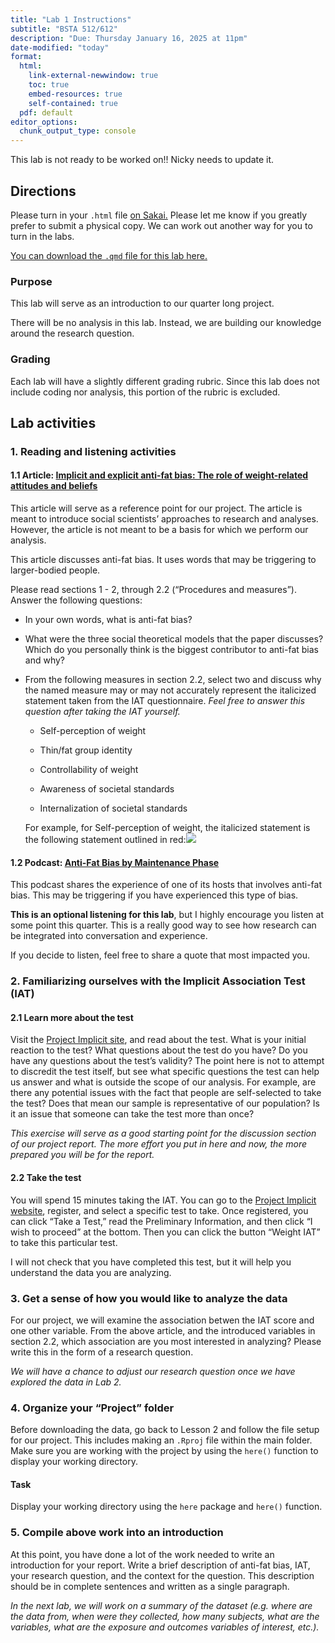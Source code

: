 ```yaml
---
title: "Lab 1 Instructions"
subtitle: "BSTA 512/612"
description: "Due: Thursday January 16, 2025 at 11pm"
date-modified: "today"
format: 
  html:
    link-external-newwindow: true
    toc: true
    embed-resources: true
    self-contained: true
  pdf: default 
editor_options: 
  chunk_output_type: console
---
```


::: callout-caution
This lab is not ready to be worked on!! Nicky needs to update it.
:::

## Directions

Please turn in your `.html` file [on Sakai.](https://sakai.ohsu.edu/portal/site/BSTA-512-1-AB-W24/tool/961ec5ef-d7f9-4518-be16-25f7af3d6be4?panel=Main) Please let me know if you greatly prefer to submit a physical copy. We can work out another way for you to turn in the labs.

[You can download the `.qmd` file for this lab here.](https://github.com/nwakim/W2024_BSTA_512/blob/main/labs/Lab_01.qmd)

### Purpose

This lab will serve as an introduction to our quarter long project.

There will be no analysis in this lab. Instead, we are building our knowledge around the research question.

### Grading

Each lab will have a slightly different grading rubric. Since this lab does not include coding nor analysis, this portion of the rubric is excluded.

## Lab activities

### 1. Reading and listening activities

#### 1.1 Article: [Implicit and explicit anti-fat bias: The role of weight-related attitudes and beliefs](./resources/Implicit_anti_fat.pdf)

This article will serve as a reference point for our project. The article is meant to introduce social scientists' approaches to research and analyses. However, the article is not meant to be a basis for which we perform our analysis.

::: callout-warning
This article discusses anti-fat bias. It uses words that may be triggering to larger-bodied people.
:::

Please read sections 1 - 2, through 2.2 ("Procedures and measures"). Answer the following questions:

-   In your own words, what is anti-fat bias?

-   What were the three social theoretical models that the paper discusses? Which do you personally think is the biggest contributor to anti-fat bias and why?

-   From the following measures in section 2.2, select two and discuss why the named measure may or may not accurately represent the italicized statement taken from the IAT questionnaire. *Feel free to answer this question after taking the IAT yourself.*

    -   Self-perception of weight

    -   Thin/fat group identity

    -   Controllability of weight

    -   Awareness of societal standards

    -   Internalization of societal standards

    For example, for Self-perception of weight, the italicized statement is the following statement outlined in red:![](images/example_lab_01.png)

#### 1.2 Podcast: [Anti-Fat Bias by Maintenance Phase](https://maintenancephase.buzzsprout.com/1411126/6524683-anti-fat-bias)

::: callout-warning
This podcast shares the experience of one of its hosts that involves anti-fat bias. This may be triggering if you have experienced this type of bias.
:::

**This is an optional listening for this lab**, but I highly encourage you listen at some point this quarter. This is a really good way to see how research can be integrated into conversation and experience.

If you decide to listen, feel free to share a quote that most impacted you.

### 2. Familiarizing ourselves with the Implicit Association Test (IAT)

#### 2.1 Learn more about the test

Visit the [Project Implicit site](https://implicit.harvard.edu/implicit/education.html), and read about the test. What is your initial reaction to the test? What questions about the test do you have? Do you have any questions about the test's validity? The point here is not to attempt to discredit the test itself, but see what specific questions the test can help us answer and what is outside the scope of our analysis. For example, are there any potential issues with the fact that people are self-selected to take the test? Does that mean our sample is representative of our population? Is it an issue that someone can take the test more than once?

*This exercise will serve as a good starting point for the discussion section of our project report.* *The more effort you put in here and now, the more prepared you will be for the report.*

#### 2.2 Take the test

You will spend 15 minutes taking the IAT. You can go to the [Project Implicit website](https://implicit.harvard.edu/implicit/research/), register, and select a specific test to take. Once registered, you can click "Take a Test," read the Preliminary Information, and then click "I wish to proceed" at the bottom. Then you can click the button "Weight IAT" to take this particular test.

I will not check that you have completed this test, but it will help you understand the data you are analyzing.

### 3. Get a sense of how you would like to analyze the data

For our project, we will examine the association betwen the IAT score and one other variable. From the above article, and the introduced variables in section 2.2, which association are you most interested in analyzing? Please write this in the form of a research question.

*We will have a chance to adjust our research question once we have explored the data in Lab 2.*

### 4. Organize your "Project" folder

Before downloading the data, go back to Lesson 2 and follow the file setup for our project. This includes making an `.Rproj` file within the main folder. Make sure you are working with the project by using the `here()` function to display your working directory. 

::: callout-important
#### Task

Display your working directory using the `here` package and `here()` function.
:::

### 5. Compile above work into an introduction

At this point, you have done a lot of the work needed to write an introduction for your report. Write a brief description of anti-fat bias, IAT, your research question, and the context for the question. This description should be in complete sentences and written as a single paragraph.

*In the next lab, we will work on a summary of the dataset (e.g. where are the data from, when were they collected, how many subjects, what are the variables, what are the exposure and outcomes variables of interest, etc.).*

